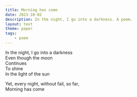 ```yaml
---
title: Morning has come
date: 2023-10-02
description: In the night, I go into a darkness. A poem.
layout: text
theme: paper
tags:
    - poem
---
```


In the night, I go into a darkness<br/>
Even though the moon<br/>
Continues<br/>
To shine<br/>
In the light of the sun

Yet, every night, without fail, so far,<br/>
Morning has come
